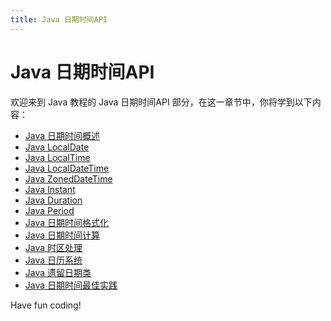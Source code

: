 ```yaml
---
title: Java 日期时间API
---
```


# Java 日期时间API

欢迎来到 Java 教程的 Java 日期时间API 部分，在这一章节中，你将学到以下内容：

- [Java 日期时间概述](./0-java-datetime-overview.mdx)
- [Java LocalDate](./1-java-localdate.mdx)
- [Java LocalTime](./2-java-localtime.mdx)
- [Java LocalDateTime](./3-java-localdatetime.mdx)
- [Java ZonedDateTime](./4-java-zoneddatetime.mdx)
- [Java Instant](./5-java-instant.mdx)
- [Java Duration](./6-java-duration.mdx)
- [Java Period](./7-java-period.mdx)
- [Java 日期时间格式化](./8-java-datetime-formatting.mdx)
- [Java 日期时间计算](./9-java-datetime-calculation.mdx)
- [Java 时区处理](./10-java-time-zone-processing.mdx)
- [Java 日历系统](./11-java-calendar-system.mdx)
- [Java 遗留日期类](./12-java-legacy-date-class.mdx)
- [Java 日期时间最佳实践](./13-java-datetime-best-practices.mdx)

Have fun coding!